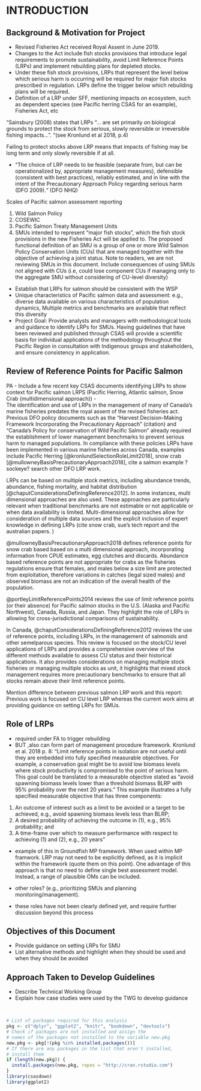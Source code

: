 # INTRODUCTION {#intro}

## Background & Motivation for Project
- Revised Fisheries Act received Royal Assent in June 2019.  
-	Changes to the Act include fish stocks provisions that introduce legal requirements to promote sustainability, avoid Limit Reference Points (LRPs) and implement rebuilding plans for depleted stocks.
-	Under these fish stock provisions, LRPs that represent the level below which serious harm is occurring will be required for major fish stocks prescribed in regulation.  LRPs define the trigger below which rebuilding plans will be required. 
-	Definition of a LRP under SFF, mentioning impacts on ecosystem, such as dependent species (see Pacific herring CSAS for an example), Fisheries Act, etc

"Sainsbury (2008) states that LRPs “… are set primarily on biological grounds to protect the stock from serious, slowly reversible or irreversible fishing impacts…”. "(see Kronlund et al 2018, p.4)

Failing to protect stocks above LRP means that impacts of fishing may be long term and only slowly reversible if at all.


-	“The choice of LRP needs to be feasible (separate from, but can be operationalized by, appropriate management measures), defensible (consistent with best practices), reliably estimated, and in line with the intent of the Precautionary Approach Policy regarding serious harm (DFO 2009).“ (DFO NHQ) 

<!--CH comment: mention that LRPs identified under DFO's Fisheries Sustainability checklist are typically management operational control points, and not biological LRPs per se-->

Scales of Pacific salmon assessment reporting

1. Wild Salmon Policy
2. COSEWIC
3. Pacific Salmon Treaty Management Units
4. SMUs intended to represent “major fish stocks”, which the fish stock provisions in the new Fisheries Act will be applied to.  The proposed functional definition of an SMU is a group of one or more Wild Salmon Policy Conservation Units (CUs) that are managed together with the objective of achieving a joint status. Note to readers, we are not reviewing SMUs in this document. Include consequences of using SMUs not aligned with CUs (i.e,  could lose component CUs if managing only to the aggregate SMU without considering of CU-level diversity)

-	Establish that LRPs for salmon should be consistent with the WSP
-	Unique characteristics of Pacific salmon data and assessment: e.g., diverse data available on various characteristics of population dynamics,	Multiple metrics and benchmarks are available that reflect this diversity
-	Project Goal: Provide analysts and managers with methodological tools and guidance to identify LRPs for SMUs.   Having guidelines that have been reviewed and published through CSAS will provide a scientific basis for individual applications of the methodology throughout the Pacific Region in consultation with Indigenous groups and stakeholders, and ensure consistency in application.

## Review of Reference Points for Pacific Salmon


PA 
-	Include a few recent key CSAS documents identifying LRPs to show context for Pacific salmon LRPS (Pacific Herring, Atlantic salmon, Snow Crab (multidimensional approach))
-  
The identification and use of LRPs in the management of many of Canada's marine fisheries predates the royal assent of the revised fisheries act. Previous DFO policy documents such as the "Harvest Decision-Making Framework Incorporating the Precautionary Approach" (citation) and "Canada's Policy for conservation of Wild Pacific Salmon" already required the establishment of lower management benchmarks to prevent serious harm to managed populations. In compliance with these policies LRPs have been implemented in various marine fisheries across Canada, examples include Pacific Herring [@kronlundSelectionRoleLimit2018], snow crab [@mullowneyBasisPrecautionaryApproach2018], cite a salmon example ? sockeye?
search other DFO LRP work. 


LRPs can be based on multiple stock metrics, including abundance trends, abundance, fishing mortality, and habitat distribution [@chaputConsiderationsDefiningReference2012]. In some instances, multi dimensional approaches are also used. These approaches are particularly relevant when traditional benchmarks are not estimable or not applicable or when data availability is limited. Multi-dimensional approaches allow for consideration of multiple data sources and the explicit inclusion of expert knowledge in defining LRPs (cite snow crab, sue's tech report and the australian papers. )

@mullowneyBasisPrecautionaryApproach2018 defines reference points for snow crab based based on a multi dimensional approach, incorporating information from CPUE estimates, egg clutches and discards. Abundance based reference points are not appropriate for crabs as the fisheries regulations ensure that females, and males below a size limit are protected from exploitation, therefore variations in catches (legal sized males) and observed biomass are not an indication of the overall health of the population. 


@portleyLimitReferencePoints2014 reviews the use of limit reference points (or their absence) for Pacific salmon stocks in the U.S. (Alaska and Pacific Northwest), Canada, Russia, and Japan. They highlight the role of LRPs in allowing for cross-jurisdictional comparisons of sustainability.

In Canada, @chaputConsiderationsDefiningReference2012 reviews the use of reference points, including LRPs, in the management of salmonids and other semelparous species. This review is focused on the stock/CU level applications of LRPs and provides a comprehensive overview of the different methods available to assess CU status and their historical applications. It also provides considerations on managing multiple stock fisheries or managing multiple stocks as unit, it highlights that mixed stock management requires more precautionary benchmarks to ensure that all stocks remain above their limit reference points.

Mention difference between previous salmon LRP work and this report: Previous work is focused on CU level LRP whereas the current work aims at providing guidance on setting LRPs for SMUs. 

## Role of LRPs

- required under FA to trigger rebuilding
- BUT ,also can form part of management procedure framework. Kronlund et al. 2018 p. 8: "Limit reference points in isolation are not useful until they are embedded into fully specified measurable objectives. For example, a conservation goal might be to avoid low biomass levels where stock productivity is compromised to the point of serious harm. This goal could be translated to a measurable objective stated as “avoid spawning biomass levels lower than a threshold biomass BLRP with 95% probability over the next 20 years.” This example illustrates a fully specified measurable objective that has three components:
1. An outcome of interest such as a limit to be avoided or a target to be achieved, e.g., avoid spawning biomass levels less than BLRP;
2. A desired probability of achieving the outcome in (1), e.g., 95% probability; and
3. A time-frame over which to measure performance with respect to achieving (1) and (2), e.g., 20 years"
- example of this in Groundfish MP framework. When used within MP framwork. LRP may not need to be explicitly defined, as it is implicit within the framework (quote them on this point). One advantage of this approach is that no need to define single best assessment model. Instead, a range of plausible OMs can be included.

- other roles? (e.g., prioritizing SMUs and planning monitoring/management).
- these roles have not been clearly defined yet, and require further discussion beyond this process

## Objectives of this Document
 - Provide guidance on setting LRPs for SMU
 - List alternative methods and highlight when they should be used and when they should be avoided 

## Approach Taken to Develop Guidelines
-	Describe Technical Working Group
-	Explain how case studies were used by the TWG to develop guidance


<!--
The {#rmd-basics} text after the chapter declaration will allow us to link throughout the document back to the beginning of Chapter 1.  These labels will automatically be generated (if not specified) by changing the spaces to hyphens and capital letters to lowercase.  Look for the reference to this label at the beginning of Chapter 2.
-->
 
\  

```r
# List of packages required for this analysis
pkg <- c("dplyr", "ggplot2", "knitr", "bookdown", "devtools")
# Check if packages are not installed and assign the
# names of the packages not installed to the variable new.pkg
new.pkg <- pkg[!(pkg %in% installed.packages())]
# If there are any packages in the list that aren't installed,
# install them
if (length(new.pkg)) {
  install.packages(new.pkg, repos = "http://cran.rstudio.com")
}
library(csasdown)
library(ggplot2)
```

